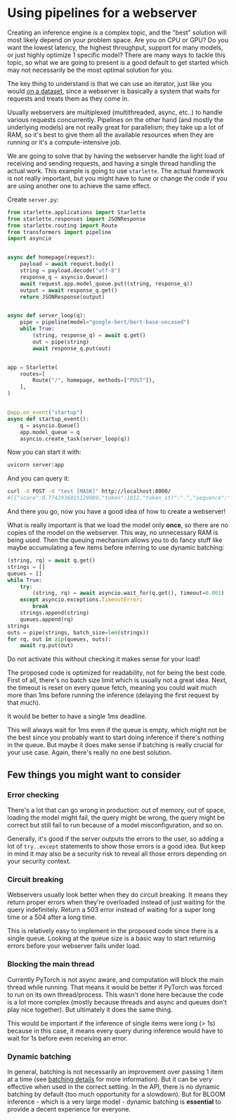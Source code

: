 # Using pipelines for a webserver

<Tip>
Creating an inference engine is a complex topic, and the "best" solution 
will most likely depend on your problem space. Are you on CPU or GPU? Do
you want the lowest latency, the highest throughput, support for
many models, or just highly optimize 1 specific model?
There are many ways to tackle this topic, so what we are going to present is a good default
to get started which may not necessarily be the most optimal solution for you.
</Tip>


The key thing to understand is that we can use an iterator, just like you would [on a
dataset](pipeline_tutorial#using-pipelines-on-a-dataset), since a webserver is basically a system that waits for requests and
treats them as they come in.

Usually webservers are multiplexed (multithreaded, async, etc..) to handle various
requests concurrently. Pipelines on the other hand (and mostly the underlying models)
are not really great for parallelism; they take up a lot of RAM, so it's best to give them all the available resources when they are running or it's a compute-intensive job.

We are going to solve that by having the webserver handle the light load of receiving
and sending requests, and having a single thread handling the actual work.
This example is going to use `starlette`. The actual framework is not really
important, but you might have to tune or change the code if you are using another
one to achieve the same effect.

Create `server.py`:

```py
from starlette.applications import Starlette
from starlette.responses import JSONResponse
from starlette.routing import Route
from transformers import pipeline
import asyncio


async def homepage(request):
    payload = await request.body()
    string = payload.decode("utf-8")
    response_q = asyncio.Queue()
    await request.app.model_queue.put((string, response_q))
    output = await response_q.get()
    return JSONResponse(output)


async def server_loop(q):
    pipe = pipeline(model="google-bert/bert-base-uncased")
    while True:
        (string, response_q) = await q.get()
        out = pipe(string)
        await response_q.put(out)


app = Starlette(
    routes=[
        Route("/", homepage, methods=["POST"]),
    ],
)


@app.on_event("startup")
async def startup_event():
    q = asyncio.Queue()
    app.model_queue = q
    asyncio.create_task(server_loop(q))
```

Now you can start it with:
```bash
uvicorn server:app
```

And you can query it:
```bash
curl -X POST -d "test [MASK]" http://localhost:8000/
#[{"score":0.7742936015129089,"token":1012,"token_str":".","sequence":"test."},...]
```

And there you go, now you have a good idea of how to create a webserver!

What is really important is that we load the model only **once**, so there are no copies
of the model on the webserver. This way, no unnecessary RAM is being used.
Then the queuing mechanism allows you to do fancy stuff like maybe accumulating a few
items before inferring to use dynamic batching:

```py
(string, rq) = await q.get()
strings = []
queues = []
while True:
    try:
        (string, rq) = await asyncio.wait_for(q.get(), timeout=0.001)  # 1ms
    except asyncio.exceptions.TimeoutError:
        break
    strings.append(string)
    queues.append(rq)
strings
outs = pipe(strings, batch_size=len(strings))
for rq, out in zip(queues, outs):
    await rq.put(out)
```

<Tip warning={true}>
Do not activate this without checking it makes sense for your load!
</Tip>

The proposed code is optimized for readability, not for being the best code.
First of all, there's no batch size limit which is usually not a 
great idea. Next, the timeout is reset on every queue fetch, meaning you could
wait much more than 1ms before running the inference (delaying the first request 
by that much). 

It would be better to have a single 1ms deadline.

This will always wait for 1ms even if the queue is empty, which might not be the
best since you probably want to start doing inference if there's nothing in the queue.
But maybe it does make sense if batching is really crucial for your use case.
Again, there's really no one best solution.


## Few things you might want to consider

### Error checking

There's a lot that can go wrong in production: out of memory, out of space,
loading the model might fail, the query might be wrong, the query might be
correct but still fail to run because of a model misconfiguration, and so on.

Generally, it's good if the server outputs the errors to the user, so
adding a lot of `try..except` statements to show those errors is a good
idea. But keep in mind it may also be a security risk to reveal all those errors depending 
on your security context.

### Circuit breaking

Webservers usually look better when they do circuit breaking. It means they 
return proper errors when they're overloaded instead of just waiting for the query indefinitely. Return a 503 error instead of waiting for a super long time or a 504 after a long time.

This is relatively easy to implement in the proposed code since there is a single queue.
Looking at the queue size is a basic way to start returning errors before your 
webserver fails under load.

### Blocking the main thread

Currently PyTorch is not async aware, and computation will block the main
thread while running. That means it would be better if PyTorch was forced to run
on its own thread/process. This wasn't done here because the code is a lot more
complex (mostly because threads and async and queues don't play nice together).
But ultimately it does the same thing.

This would be important if the inference of single items were long (> 1s) because 
in this case, it means every query during inference would have to wait for 1s before
even receiving an error.

### Dynamic batching

In general, batching is not necessarily an improvement over passing 1 item at 
a time (see [batching details](./main_classes/pipelines#pipeline-batching) for more information). But it can be very effective
when used in the correct setting. In the API, there is no dynamic
batching by default (too much opportunity for a slowdown). But for BLOOM inference -
which is a very large model - dynamic batching is **essential** to provide a decent experience for everyone.
